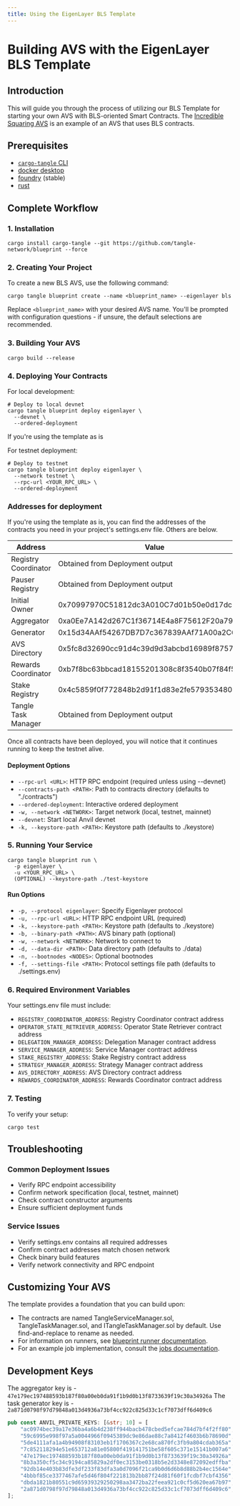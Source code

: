 ```yaml
---
title: Using the EigenLayer BLS Template
---
```


# Building AVS with the EigenLayer BLS Template

## Introduction

This will guide you through the process of utilizing our BLS Template for starting your own AVS with BLS-oriented Smart
Contracts. The [Incredible Squaring AVS](/developers/eigenlayer-avs/incredible-squaring-avs) is an example of an AVS
that uses BLS contracts.

## Prerequisites

- [`cargo-tangle` CLI](/developers/cli/installation)
- [docker desktop](https://docs.docker.com/desktop/)
- [foundry](https://book.getfoundry.sh/) (stable)
- [rust](https://www.rust-lang.org/tools/install)

## Complete Workflow

### 1. Installation

```shell
cargo install cargo-tangle --git https://github.com/tangle-network/blueprint --force
```

### 2. Creating Your Project

To create a new BLS AVS, use the following command:

```shell
cargo tangle blueprint create --name <blueprint_name> --eigenlayer bls
```

Replace `<blueprint_name>` with your desired AVS name. You'll be prompted with configuration questions - if unsure, the default selections are recommended.

### 3. Building Your AVS

```shell
cargo build --release
```

### 4. Deploying Your Contracts

For local development:

```shell
# Deploy to local devnet
cargo tangle blueprint deploy eigenlayer \
  --devnet \
  --ordered-deployment
```

If you're using the template as is

For testnet deployment:

```shell
# Deploy to testnet
cargo tangle blueprint deploy eigenlayer \
  --network testnet \
  --rpc-url <YOUR_RPC_URL> \
  --ordered-deployment
```

### Addresses for deployment

If you're using the template as is, you can find the addresses of the contracts you need in your project's settings.env file. Others are below.

| Address              | Value                                        |
| -------------------- | -------------------------------------------- |
| Registry Coordinator | Obtained from Deployment output              |
| Pauser Registry      | Obtained from Deployment output              |
| Initial Owner        | 0x70997970C51812dc3A010C7d01b50e0d17dc79C8   |
| Aggregator           | 0xa0Ee7A142d267C1f36714E4a8F75612F20a79720   |
| Generator            | 0x15d34AAf54267DB7D7c367839AAf71A00a2C6A65   |
| AVS Directory        | 0x5fc8d32690cc91d4c39d9d3abcbd16989f875707   |
| Rewards Coordinator  | 0xb7f8bc63bbcad18155201308c8f3540b07f84f5e   |
| Stake Registry       | 0x4c5859f0f772848b2d91f1d83e2fe57935348029   |
| Tangle Task Manager  | Obtained from Deployment output              |

Once all contracts have been deployed, you will notice that it continues running to keep the testnet alive.

#### Deployment Options

- `--rpc-url <URL>`: HTTP RPC endpoint (required unless using --devnet)
- `--contracts-path <PATH>`: Path to contracts directory (defaults to "./contracts")
- `--ordered-deployment`: Interactive ordered deployment
- `-w, --network <NETWORK>`: Target network (local, testnet, mainnet)
- `--devnet`: Start local Anvil devnet
- `-k, --keystore-path <PATH>`: Keystore path (defaults to ./keystore)

### 5. Running Your Service

```shell
cargo tangle blueprint run \
  -p eigenlayer \
  -u <YOUR_RPC_URL> \
  (OPTIONAL) --keystore-path ./test-keystore
```

#### Run Options

- `-p, --protocol eigenlayer`: Specify Eigenlayer protocol
- `-u, --rpc-url <URL>`: HTTP RPC endpoint URL (required)
- `-k, --keystore-path <PATH>`: Keystore path (defaults to ./keystore)
- `-b, --binary-path <PATH>`: AVS binary path (optional)
- `-w, --network <NETWORK>`: Network to connect to
- `-d, --data-dir <PATH>`: Data directory path (defaults to ./data)
- `-n, --bootnodes <NODES>`: Optional bootnodes
- `-f, --settings-file <PATH>`: Protocol settings file path (defaults to ./settings.env)

### 6. Required Environment Variables

Your settings.env file must include:

- `REGISTRY_COORDINATOR_ADDRESS`: Registry Coordinator contract address
- `OPERATOR_STATE_RETRIEVER_ADDRESS`: Operator State Retriever contract address
- `DELEGATION_MANAGER_ADDRESS`: Delegation Manager contract address
- `SERVICE_MANAGER_ADDRESS`: Service Manager contract address
- `STAKE_REGISTRY_ADDRESS`: Stake Registry contract address
- `STRATEGY_MANAGER_ADDRESS`: Strategy Manager contract address
- `AVS_DIRECTORY_ADDRESS`: AVS Directory contract address
- `REWARDS_COORDINATOR_ADDRESS`: Rewards Coordinator contract address

### 7. Testing

To verify your setup:

```shell
cargo test
```

## Troubleshooting

### Common Deployment Issues

- Verify RPC endpoint accessibility
- Confirm network specification (local, testnet, mainnet)
- Check contract constructor arguments
- Ensure sufficient deployment funds

### Service Issues

- Verify settings.env contains all required addresses
- Confirm contract addresses match chosen network
- Check binary build features
- Verify network connectivity and RPC endpoint

## Customizing Your AVS

The template provides a foundation that you can build upon:

- The contracts are named TangleServiceManager.sol, TangleTaskManager.sol, and ITangleTaskManager.sol by default. Use find-and-replace to rename as needed.
- For information on runners, see [blueprint runner documentation](/developers/tangle-avs#blueprint-runner-architecture).
- For an example job implementation, consult the [jobs documentation](/developers/tangle-avs#libsrclibrs).

## Development Keys

The aggregator key is - `47e179ec197488593b187f80a00eb0da91f1b9d0b13f8733639f19c30a34926a`
The task generator key is - `2a871d0798f97d79848a013d4936a73bf4cc922c825d33c1cf7073dff6d409c6`

```rust
pub const ANVIL_PRIVATE_KEYS: [&str; 10] = [
    "ac0974bec39a17e36ba4a6b4d238ff944bacb478cbed5efcae784d7bf4f2ff80",
    "59c6995e998f97a5a0044966f0945389dc9e86dae88c7a8412f4603b6b78690d",
    "5de4111afa1a4b94908f83103eb1f1706367c2e68ca870fc3fb9a804cdab365a",
    "7c852118294e51e653712a81e05800f419141751be58f605c371e15141b007a6",
    "47e179ec197488593b187f80a00eb0da91f1b9d0b13f8733639f19c30a34926a",
    "8b3a350cf5c34c9194ca85829a2df0ec3153be0318b5e2d3348e872092edffba",
    "92db14e403b83dfe3df233f83dfa3a0d7096f21ca9b0d6d6b8d88b2b4ec1564e",
    "4bbbf85ce3377467afe5d46f804f221813b2bb87f24d81f60f1fcdbf7cbf4356",
    "dbda1821b80551c9d65939329250298aa3472ba22feea921c0cf5d620ea67b97",
    "2a871d0798f97d79848a013d4936a73bf4cc922c825d33c1cf7073dff6d409c6",
];
```
